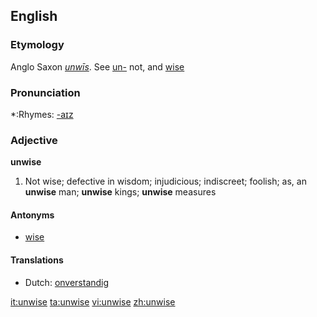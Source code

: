 ==English==

===Etymology===
Anglo Saxon ''[[unwis|unwīs]]''. See [[un-]] not, and [[wise]]

===Pronunciation===
*:Rhymes: [[Rhymes:English:-aɪz|-aɪz]]

===Adjective===
'''unwise'''
#Not wise; defective in wisdom; injudicious; indiscreet; foolish; as, an '''unwise''' man; '''unwise''' kings; '''unwise''' measures

====Antonyms====
*[[wise]]

====Translations====
*Dutch: [[onverstandig]]

[[it:unwise]]
[[ta:unwise]]
[[vi:unwise]]
[[zh:unwise]]